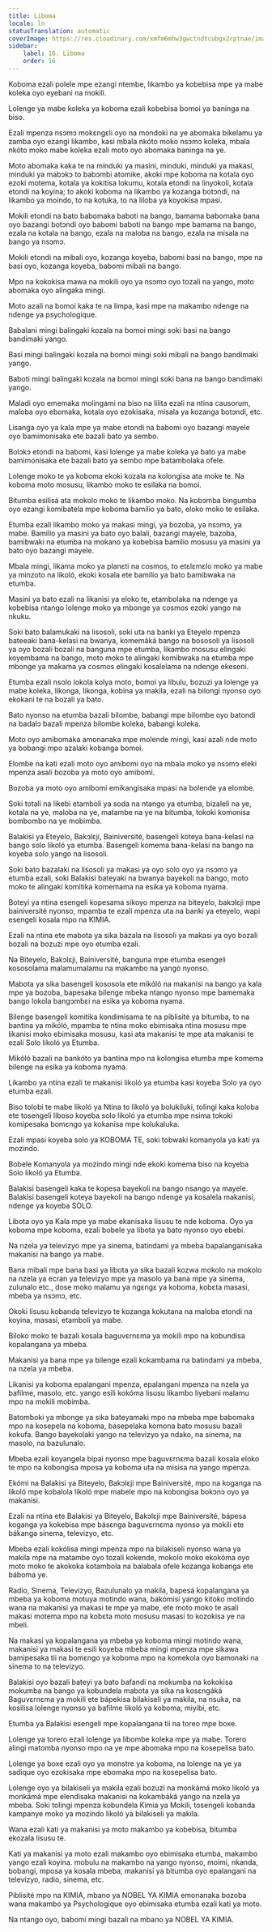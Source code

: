 ```yaml
---
title: Liboma
locale: ln
statusTranslation: automatic
coverImage: https://res.cloudinary.com/xmfm6mhw3gwctndtcubgx2rptnae/image/upload/v1740337243/small_cover_educacion_fundamental_a051170f1c.webp
sidebar:
    label: 16. Liboma
    order: 16
---
```

Koboma ezali polele mpe ezangi ntembe, likambo ya kobebisa mpe ya mabe koleka oyo eyebani na mokili.

Lolenge ya mabe koleka ya koboma ezali kobebisa bomoi ya baninga na biso.

Ezali mpenza nsɔmɔ mokɛngɛli oyo na mondoki na ye abomaka bikelamu ya zamba oyo ezangi likambo, kasi mbala nkóto moko nsɔmɔ koleka, mbala nkóto moko mabe koleka ezali moto oyo abomaka baninga na ye.

Moto abomaka kaka te na minduki ya masini, minduki, minduki ya makasi, minduki ya mabɔkɔ to babɔmbi atomike, akoki mpe koboma na kotala oyo ezoki motema, kotala ya kokitisa lokumu, kotala etondi na linyokoli, kotala etondi na koyina; to akoki koboma na likambo ya kozanga botɔndi, na likambo ya moindo, to na kotuka, to na liloba ya koyokisa mpasi.

Mokili etondi na bato babomaka baboti na bango, bamama babomaka bana oyo bazangi botɔndi oyo babomi baboti na bango mpe bamama na bango, ezala na kotala na bango, ezala na maloba na bango, ezala na misala na bango ya nsɔmɔ.

Mokili etondi na mibali oyo, kozanga koyeba, babomi basi na bango, mpe na basi oyo, kozanga koyeba, babomi mibali na bango.

Mpo na kokokisa mawa na mokili oyo ya nsɔmɔ oyo tozali na yango, moto abomaka oyo alingaka mingi.

Moto azali na bomoi kaka te na limpa, kasi mpe na makambo ndenge na ndenge ya psychologique.

Babalani mingi balingaki kozala na bomoi mingi soki basi na bango bandimaki yango.

Basi mingi balingaki kozala na bomoi mingi soki mibali na bango bandimaki yango.

Baboti mingi balingaki kozala na bomoi mingi soki bana na bango bandimaki yango.

Maladi oyo ememaka molingami na biso na lilita ezali na ntina causorum, maloba oyo ebomaka, kotala oyo ezokisaka, misala ya kozanga botɔndi, etc.

Lisanga oyo ya kala mpe ya mabe etondi na babomi oyo bazangi mayele oyo bamimonisaka ete bazali bato ya sembo.

Bolɔkɔ etondi na babomi, kasi lolenge ya mabe koleka ya bato ya mabe bamimonisaka ete bazali bato ya sembo mpe batambolaka ofele.

Lolenge moko te ya koboma ekoki kozala na kolongisa ata moke te. Na koboma moto mosusu, likambo moko te esilaka na bomoi.

Bitumba esilisá ata mokolo moko te likambo moko. Na kobɔmba bingumba oyo ezangi komibatela mpe koboma bamilio ya bato, eloko moko te esilaka.

Etumba ezali likambo moko ya makasi mingi, ya bozoba, ya nsɔmɔ, ya mabe. Bamilio ya masini ya bato oyo balali, bazangi mayele, bazoba, bamibwaki na etumba na mokano ya kobebisa bamilio mosusu ya masini ya bato oyo bazangi mayele.

Mbala mingi, likama moko ya planɛti na cosmos, to etɛlɛmɛlo moko ya mabe ya minzoto na likoló, ekoki kosala ete bamilio ya bato bamibwaka na etumba.

Masini ya bato ezali na likanisi ya eloko te, etambolaka na ndenge ya kobebisa ntango lolenge moko ya mbonge ya cosmos ezoki yango na nkuku.

Soki bato balamukaki na lisosoli, soki uta na banki ya Eteyelo mpenza bateeaki bana-kelasi na bwanya, komemáká bango na bososoli ya lisosoli ya oyo bozali bozali na banguna mpe etumba, likambo mosusu elingaki koyembama na bango, moto moko te alingaki komibwaka na etumba mpe mbonge ya makama ya cosmos elingaki kosalelama na ndenge ekeseni.

Etumba ezali nsolo lokola kolya moto, bomoi ya libulu, bozuzi ya lolenge ya mabe koleka, likonga, likonga, kobina ya makila, ezali na bilongi nyonso oyo ekokani te na bozali ya bato.

Bato nyonso na etumba bazali bilombe, babangi mpe bilombe oyo batondi na badalɔ bazali mpenza bilombe koleka, babangi koleka.

Moto oyo amibomaka amonanaka mpe molende mingi, kasi azali nde moto ya bobangi mpo azalaki kobanga bomoi.

Elombe na kati ezali moto oyo amibomi oyo na mbala moko ya nsɔmɔ eleki mpenza asali bozoba ya moto oyo amibomi.

Bozoba ya moto oyo amibomi emikangisaka mpasi na bolende ya elombe.

Soki totali na likebi etamboli ya soda na ntango ya etumba, bizaleli na ye, kotala na ye, maloba na ye, matambe na ye na bitumba, tokoki komonisa bombombo na ye mobimba.

Balakisi ya Eteyelo, Bakɔlɛji, Bainiversité, basengeli koteya bana-kelasi na bango solo likoló ya etumba. Basengeli komema bana-kelasi na bango na koyeba solo yango na lisosoli.

Soki bato bazalaki na lisosoli ya makasi ya oyo solo oyo ya nsɔmɔ ya etumba ezali, soki Balakisi bateyaki na bwanya bayekoli na bango, moto moko te alingaki komitika komemama na esika ya koboma nyama.

Boteyi ya ntina esengeli kopesama sikoyo mpenza na biteyelo, bakɔlɛji mpe bainiversité nyonso, mpamba te ezali mpenza uta na banki ya eteyelo, wapi esengeli kosala mpo na KIMIA.

Ezali na ntina ete mabota ya sika bázala na lisosoli ya makasi ya oyo bozali bozali na bozuzi mpe oyo etumba ezali.

Na Biteyelo, Bakɔlɛji, Bainiversité, banguna mpe etumba esengeli kososolama malamumalamu na makambo na yango nyonso.

Mabota ya sika basengeli kososola ete mikóló na makanisi na bango ya kala mpe ya bozoba, bapesaka bilenge mbeka ntango nyonso mpe bamemaka bango lokola bangɔmbɛi na esika ya koboma nyama.

Bilenge basengeli komitika kondimisama te na piblisité ya bitumba, to na bantina ya mikóló, mpamba te ntina moko ebimisaka ntina mosusu mpe likanisi moko ebimisaka mosusu, kasi ata makanisi te mpe ata makanisi te ezali Solo likoló ya Etumba.

Mikóló bazali na bankóto ya bantina mpo na kolongisa etumba mpe komema bilenge na esika ya koboma nyama.

Likambo ya ntina ezali te makanisi likoló ya etumba kasi koyeba Solo ya oyo etumba ezali.

Biso tolobi te mabe likoló ya Ntina to likoló ya bolukiluki, tolingi kaka koloba ete tosengeli liboso koyeba solo likoló ya etumba mpe nsima tokoki komipesaka bomɛngo ya kokanisa mpe kolukaluka.

Ezali mpasi koyeba solo ya KOBOMA TE, soki tobwaki komanyola ya kati ya mozindo.

Bobele Komanyola ya mozindo mingi nde ekoki komema biso na koyeba Solo likoló ya Etumba.

Balakisi basengeli kaka te kopesa bayekoli na bango nsango ya mayele. Balakisi basengeli koteya bayekoli na bango ndenge ya kosalela makanisi, ndenge ya koyeba SOLO.

Libota oyo ya Kala mpe ya mabe ekanisaka lisusu te nde koboma. Oyo ya koboma mpe koboma, ezali bobele ya libota ya bato nyonso oyo ebebi.

Na nzela ya televizyo mpe ya sinema, batindami ya mbeba bapalanganisaka makanisi na bango ya mabe.

Bana mibali mpe bana basi ya libota ya sika bazali kozwa mokolo na mokolo na nzela ya ecran ya televizyo mpe ya masolo ya bana mpe ya sinema, zulunalo etc., dose moko malamu ya ngɛngɛ ya koboma, kobɛta masasi, mbeba ya nsɔmɔ, etc.

Okoki lisusu kobanda televizyo te kozanga kokutana na maloba etondi na koyina, masasi, etamboli ya mabe.

Biloko moko te bazali kosala baguvɛrnɛma ya mokili mpo na kobundisa kopalangana ya mbeba.

Makanisi ya bana mpe ya bilenge ezali kokambama na batindami ya mbeba, na nzela ya mbeba.

Likanisi ya koboma epalangani mpenza, epalangani mpenza na nzela ya bafilme, masolo, etc. yango esili kokóma lisusu likambo liyebani malamu mpo na mokili mobimba.

Batomboki ya mbonge ya sika bateyamaki mpo na mbeba mpe babomaka mpo na kosepela na koboma, basepelaka komona bato mosusu bazali kokufa. Bango bayekolaki yango na televizyo ya ndako, na sinema, na masolo, na bazulunalo.

Mbeba ezali koyangela bipai nyonso mpe baguvɛrnɛma bazali kosala eloko te mpo na kobongisa mposa ya koboma uta na misisa na yango mpenza.

Ekómi na Balakisi ya Biteyelo, Bakɔlɛji mpe Bainiversité, mpo na koganga na likoló mpe kobalola likoló mpe mabele mpo na kobongisa bokɔnɔ oyo ya makanisi.

Ezali na ntina ete Balakisi ya Biteyelo, Bakɔlɛji mpe Bainiversité, bápesa koganga ya kokebisa mpe básɛnga baguvɛrnɛma nyonso ya mokili ete bákanga sinema, televizyo, etc.

Mbeba ezali kokólisa mingi mpenza mpo na bilakiseli nyonso wana ya makila mpe na matambe oyo tozali kokende, mokolo moko ekokóma oyo moto moko te akokoka kotambola na balabala ofele kozanga kobanga ete báboma ye.

Radio, Sinema, Televizyo, Bazulunalo ya makila, bapesá kopalangana ya mbeba ya koboma motuya motindo wana, bakómisi yango kitoko motindo wana na makanisi ya makasi te mpe ya mabe, ete moto moko te asali makasi motema mpo na kobɛta moto mosusu masasi to kozokisa ye na mbeli.

Na makasi ya kopalangana ya mbeba ya koboma mingi motindo wana, makanisi ya makasi te esili koyeba mbeba mingi mpenza mpe sikawa bamipesaka tii na bomɛngo ya koboma mpo na komekola oyo bamonaki na sinema to na televizyo.

Balakisi oyo bazali bateyi ya bato bafandi na mokumba na kokokisa mokumba na bango ya kobundela mabota ya sika na kosɛngáká Baguvɛrnɛma ya mokili ete bápekisa bilakiseli ya makila, na nsuka, na kosilisa lolenge nyonso ya bafilme likoló ya koboma, miyibi, etc.

Etumba ya Balakisi esengeli mpe kopalangana tii na toreo mpe boxe.

Lolenge ya torero ezali lolenge ya libombe koleka mpe ya mabe. Torero alingi matomba nyonso mpo na ye mpe abomaka mpo na kosepelisa bato.

Lolenge ya boxe ezali oyo ya monstre ya koboma, na lolenge na ye ya sadique oyo ezokisaka mpe ebomaka mpo na kosepelisa bato.

Lolenge oyo ya bilakiseli ya makila ezali bozuzi na monkámá moko likoló ya monkámá mpe elendisaka makanisi na kokambáká yango na nzela ya mbeba. Soki tolingi mpenza kobundela Kimia ya Mokili, tosengeli kobanda kampanye moko ya mozindo likoló ya bilakiseli ya makila.

Wana ezali kati ya makanisi ya moto makambo ya kobebisa, bitumba ekozala lisusu te.

Kati ya makanisi ya moto ezali makambo oyo ebimisaka etumba, makambo yango ezali koyina. mobulu na makambo na yango nyonso, moimi, nkanda, bobangi, mposa ya kosala mbeba, makanisi ya bitumba oyo epalangani na televizyo, radio, sinema, etc.

Piblisité mpo na KIMIA, mbano ya NOBEL YA KIMIA emonanaka bozoba wana makambo ya Psychologique oyo ebimisaka etumba ezali kati ya moto.

Na ntango oyo, babomi mingi bazali na mbano ya NOBEL YA KIMIA.

